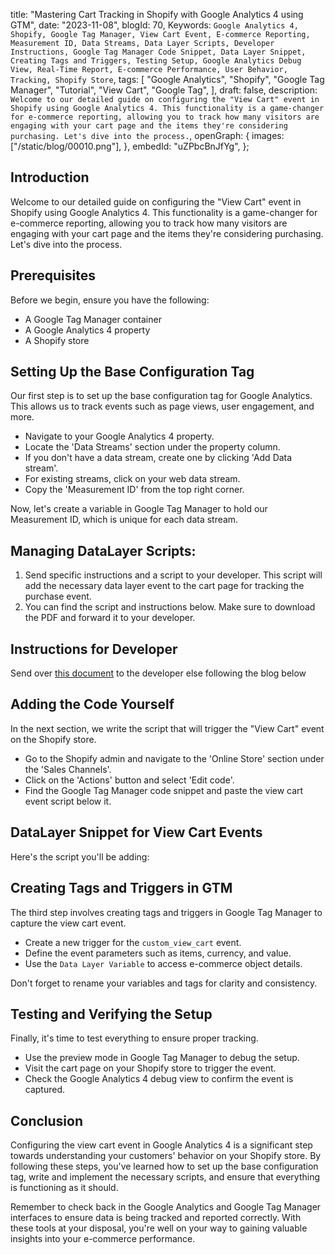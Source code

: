  title: "Mastering Cart Tracking in Shopify with Google Analytics 4 using GTM",
 date: "2023-11-08",
 blogId: 70,
 Keywords: `Google Analytics 4, Shopify, Google Tag Manager, View Cart Event, E-commerce Reporting, Measurement ID, Data Streams, Data Layer Scripts, Developer Instructions, Google Tag Manager Code Snippet, Data Layer Snippet, Creating Tags and Triggers, Testing Setup, Google Analytics Debug View, Real-Time Report, E-commerce Performance, User Behavior, Tracking, Shopify Store`,
 tags: [
  "Google Analytics",
  "Shopify",
  "Google Tag Manager",
  "Tutorial",
  "View Cart",
  "Google Tag",
 ],
 draft: false,
 description: `Welcome to our detailed guide on configuring the "View Cart" event in Shopify using Google Analytics 4. This functionality is a game-changer for e-commerce reporting, allowing you to track how many visitors are engaging with your cart page and the items they're considering purchasing. Let's dive into the process.`,
 openGraph: {
  images: ["/static/blog/00010.png"],
 },
 embedId: "uZPbcBnJfYg",
};

<BlogHeader metadata={metadata} />

## Introduction

Welcome to our detailed guide on configuring the "View Cart" event in Shopify using Google Analytics 4. This functionality is a game-changer for e-commerce reporting, allowing you to track how many visitors are engaging with your cart page and the items they're considering purchasing. Let's dive into the process.

<YoutubeEmbed embedId={metadata.embedId} />

## Prerequisites

Before we begin, ensure you have the following:

- A Google Tag Manager container
- A Google Analytics 4 property
- A Shopify store

## Setting Up the Base Configuration Tag

Our first step is to set up the base configuration tag for Google Analytics. This allows us to track events such as page views, user engagement, and more.

- Navigate to your Google Analytics 4 property.
- Locate the 'Data Streams' section under the property column.
- If you don't have a data stream, create one by clicking 'Add Data stream'.
- For existing streams, click on your web data stream.
- Copy the 'Measurement ID' from the top right corner.

<Note
 title='Tip'
 content='Remember to create a user-defined constant variable for your Measurement ID in Google Tag Manager to avoid repeated copying and pasting.'
/>

Now, let's create a variable in Google Tag Manager to hold our Measurement ID, which is unique for each data stream.

## Managing DataLayer Scripts:

1. Send specific instructions and a script to your developer. This script will add the necessary data layer event to the cart page for tracking the purchase event.
2. You can find the script and instructions below. Make sure to download the PDF and forward it to your developer.

<Note
 title='Tip'
 content='Ensure that your developer follows the instructions carefully and tests the implementation to confirm that the data layer event is firing correctly on the cart page.'
/>

## Instructions for Developer

Send over [this document](/static/pdf/blog/shopify/tracking-view-cart-event-in-shopify-with-gtm-for-ga4.pdf) to the developer else following the blog below

## Adding the Code Yourself

In the next section, we write the script that will trigger the "View Cart" event on the Shopify store.

- Go to the Shopify admin and navigate to the 'Online Store' section under the 'Sales Channels'.
- Click on the 'Actions' button and select 'Edit code'.
- Find the Google Tag Manager code snippet and paste the view cart event script below it.

## DataLayer Snippet for View Cart Events

Here's the script you'll be adding:

<DataLayerCode type='viewCart' subType='main' />

<Note
 title='Tip'
 content="It's essential to format your code correctly to ensure it runs without issues. Use the 'Format code' option in Shopify's code editor."
/>

## Creating Tags and Triggers in GTM

The third step involves creating tags and triggers in Google Tag Manager to capture the view cart event.

- Create a new trigger for the `custom_view_cart` event.
- Define the event parameters such as items, currency, and value.
- Use the `Data Layer Variable` to access e-commerce object details.

Don't forget to rename your variables and tags for clarity and consistency.

## Testing and Verifying the Setup

Finally, it's time to test everything to ensure proper tracking.

- Use the preview mode in Google Tag Manager to debug the setup.
- Visit the cart page on your Shopify store to trigger the event.
- Check the Google Analytics 4 debug view to confirm the event is captured.

<Note
 title='Tip'
 content='Use the Real-Time report in Google Analytics to verify if the event is firing correctly, especially when you have low traffic.'
/>

## Conclusion

Configuring the view cart event in Google Analytics 4 is a significant step towards understanding your customers' behavior on your Shopify store. By following these steps, you've learned how to set up the base configuration tag, write and implement the necessary scripts, and ensure that everything is functioning as it should.

Remember to check back in the Google Analytics and Google Tag Manager interfaces to ensure data is being tracked and reported correctly. With these tools at your disposal, you're well on your way to gaining valuable insights into your e-commerce performance.
